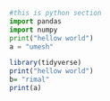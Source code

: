 ```python
#this is python section
import pandas
import numpy
print("hellow world")
a = "umesh"
```

```r
library(tidyverse)
print("hellow world")
b= "rimal"
print(a)
```
